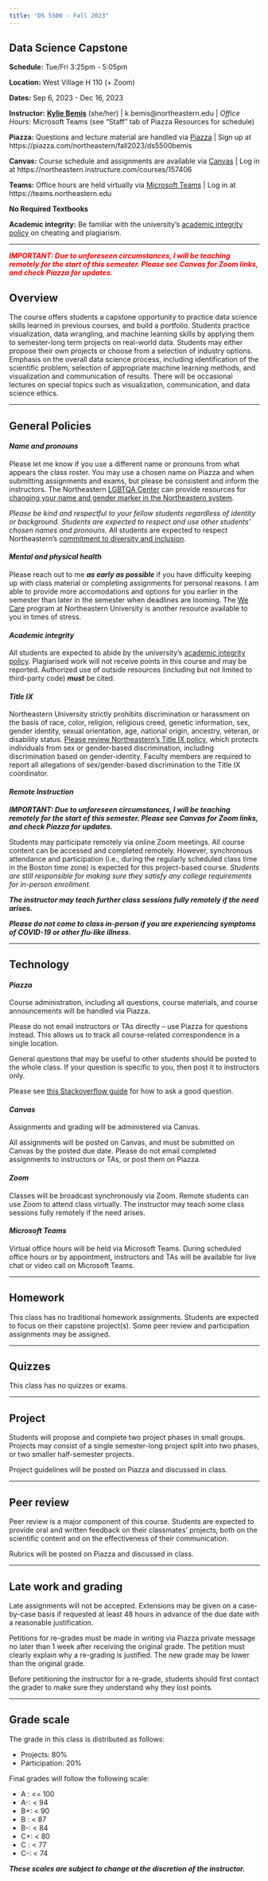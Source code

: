 ```yaml
---
title: "DS 5500 - Fall 2023"
---
```


## Data Science Capstone

**Schedule:** Tue/Fri 3:25pm - 5:05pm

**Location:** West Village H 110 (+ Zoom)

**Dates:** Sep 6, 2023 - Dec 16, 2023

**Instructor:** [**Kylie Bemis**](http://www.ccis.northeastern.edu/people/kylie-ariel-bemis/) (she/her) |
k.bemis@northeastern.edu | 
*Office Hours:* Microsoft Teams (see "Staff" tab of Piazza Resources for schedule)

**Piazza:** Questions and lecture material are handled via [Piazza](https://piazza.com/northeastern/fall2023/ds5500bemis) | Sign up at https://piazza.com/northeastern/fall2023/ds5500bemis

**Canvas:** Course schedule and assignments are available via [Canvas](https://northeastern.instructure.com/courses/157406) | Log in at https://northeastern.instructure.com/courses/157406

**Teams:** Office hours are held virtually via [Microsoft Teams](https://teams.northeastern.edu) | Log in at https://teams.northeastern.edu

**No Required Textbooks**

**Academic integrity:** Be familiar with the university's [academic integrity policy](http://www.northeastern.edu/osccr/academic-integrity-policy/) on cheating and plagiarism.

***

<span style="color:red">*__IMPORTANT: Due to unforeseen circumstances, I will be teaching remotely for the start of this semester. Please see Canvas for Zoom links, and check Piazza for updates.__*</span>

## Overview

The course offers students a capstone opportunity to practice data science skills learned in previous courses, and build a portfolio. Students practice visualization, data wrangling, and machine learning skills by applying them to semester-long term projects on real-world data. Students may either propose their own projects or choose from a selection of industry options. Emphasis on the overall data science process, including identification of the scientific problem, selection of appropriate machine learning methods, and visualization and communication of results. There will be occasional lectures on special topics such as visualization, communication, and data science ethics.


***

## General Policies

#### *Name and pronouns*

Please let me know if you use a different name or pronouns from what appears the class roster. You may use a chosen name on Piazza and when submitting assignments and exams, but please be consistent and inform the instructors. The Northeastern [LGBTQA Center](https://studentlife.northeastern.edu/lgbtqa/) can provide resources for [changing your name and gender marker in the Northeastern system](https://www.northeastern.edu/ouec/training-and-education/gender-identity-personal-pronouns-syllabus-guidance/).

*Please be kind and respectful to your fellow students regardless of identity or background. Students are expected to respect and use other students' chosen names and pronouns.* All students are expected to respect Northeastern's [commitment to diversity and inclusion](https://www.northeastern.edu/academic-plan/strategic-themes/diversity-and-inclusion/).

#### *Mental and physical health*

Please reach out to me *__as early as possible__* if you have difficulty keeping up with class material or completing assignments for personal reasons. I am able to provide more accomodations and options for you earlier in the semester than later in the semester when deadlines are looming. The [We Care](https://studentlife.northeastern.edu/we-care/) program at Northeastern University is another resource available to you in times of stress.

#### *Academic integrity*

All students are expected to abide by the university's [academic integrity policy](http://www.northeastern.edu/osccr/academic-integrity-policy/). Plagiarised work will not receive points in this course and may be reported. Authorized use of outside resources (including but not limited to third-party code) *__must__* be cited.

#### *Title IX*

Northeastern University strictly prohibits discrimination or harassment on the basis of race, color, religion, religious creed, genetic information, sex, gender identity, sexual orientation, age, national origin, ancestry, veteran, or disability status. [Please review Northeastern's Title IX policy](https://www.northeastern.edu/ouec/), which protects individuals from sex or gender-based discrimination, including discrimination based on gender-identity. Faculty members are required to report all allegations of sex/gender-based discrimination to the Title IX coordinator.

#### *Remote Instruction*

*__IMPORTANT: Due to unforeseen circumstances, I will be teaching remotely for the start of this semester. Please see Canvas for Zoom links, and check Piazza for updates.__*

Students may participate remotely via online Zoom meetings. All course content can be accessed and completed remotely. However, synchronous attendance and participation (i.e., during the regularly scheduled class time in the Boston time zone) is expected for this project-based course. *Students are still responsible for making sure they satisfy any college requirements for in-person enrollment.*

*__The instructor may teach further class sessions fully remotely if the need arises.__*

*__Please do not come to class in-person if you are experiencing symptoms of COVID-19 or other flu-like illness.__*

***

## Technology

#### *Piazza*

Course administration, including all questions, course materials, and course announcements will be handled via Piazza.

Please do not email instructors or TAs directly -- use Piazza for questions instead. This allows us to track all course-related correspondence in a single location.

General questions that may be useful to other students should be posted to the whole class. If your question is specific to you, then post it to instructors only.

Please see [this Stackoverflow guide](https://stackoverflow.com/help/how-to-ask) for how to ask a good question.

#### *Canvas*

Assignments and grading will be administered via Canvas.

All assignments will be posted on Canvas, and must be submitted on Canvas by the posted due date. Please do not email completed assignments to instructors or TAs, or post them on Piazza.

#### *Zoom*

Classes will be broadcast synchronously via Zoom. Remote students can use Zoom to attend class virtually. The instructor may teach some class sessions fully remotely if the need arises.

#### *Microsoft Teams*

Virtual office hours will be held via Microsoft Teams. During scheduled office hours or by appointment, instructors and TAs will be available for live chat or video call on Microsoft Teams.

***

## Homework

This class has no traditional homework assignments. Students are expected to focus on their capstone project(s). Some peer review and participation assignments may be assigned.

***

## Quizzes

This class has no quizzes or exams.

***

## Project

Students will propose and complete two project phases in small groups. Projects may consist of a single semester-long project split into two phases, or two smaller half-semester projects.

Project guidelines will be posted on Piazza and discussed in class.

***

## Peer review

Peer review is a major component of this course. Students are expected to provide oral and written feedback on their classmates’ projects, both on the scientific content and on the effectiveness of their communication.

Rubrics will be posted on Piazza and discussed in class.

***

## Late work and grading

Late assignments will not be accepted. Extensions may be given on a case-by-case basis if requested at least 48 hours in advance of the due date with a reasonable justification.

Petitions for re-grades must be made in writing via Piazza private message no later than 1 week after receiving the original grade. The petition must clearly explain why a re-grading is justified. The new grade may be lower than the original grade.

Before petitioning the instructor for a re-grade, students should first contact the grader to make sure they understand why they lost points.

***

## Grade scale

The grade in this class is distributed as follows:

- Projects: 80%
- Participation: 20%

Final grades will follow the following scale:

- A : <= 100
- A-: < 94
- B+: < 90
- B : < 87
- B-: < 84
- C+: < 80
- C : < 77
- C-: < 74

__*These scales are subject to change at the discretion of the instructor.*__

